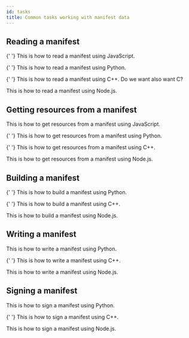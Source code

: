 ```yaml
---
id: tasks
title: Common tasks working with manifest data
---
```



## Reading a manifest

<Tabs groupId="programming-lang">

{' '}
<TabItem value="js" label="JavaScript" default>
  This is how to read a manifest using JavaScript.
</TabItem>

{' '}
<TabItem value="python" label="Python">
  This is how to read a manifest using Python.
</TabItem>

{' '}
<TabItem value="cpp" label="C++">
  This is how to read a manifest using C++. Do we want also want C?
</TabItem>

  <TabItem value="node" label="Node.js">
    This is how to read a manifest using Node.js.
  </TabItem>
</Tabs>

## Getting resources from a manifest

<Tabs groupId="programming-lang" >
  <TabItem value="js" label="JavaScript" default>
    This is how to get resources from a manifest using JavaScript.
  </TabItem>

{' '}
<TabItem value="python" label="Python">
  This is how to get resources from a manifest using Python.
</TabItem>

{' '}
<TabItem value="cpp" label="C++">
  This is how to get resources from a manifest using C++.
</TabItem>

  <TabItem value="node" label="Node.js">
    This is how to get resources from a manifest using Node.js.
  </TabItem>
</Tabs>

## Building a manifest

<Tabs groupId="programming-lang">

{' '}
<TabItem value="python" label="Python" default>
  This is how to build a manifest using Python.
</TabItem>

{' '}
<TabItem value="cpp" label="C++">
  This is how to build a manifest using C++.
</TabItem>

  <TabItem value="node" label="Node.js">
    This is how to build a manifest using Node.js.
  </TabItem>
</Tabs>

## Writing a manifest

<Tabs groupId="programming-lang">
  <TabItem value="python" label="Python" default>
    This is how to write a manifest using Python.
  </TabItem>

{' '}
<TabItem value="cpp" label="C++">
  This is how to write a manifest using C++.
</TabItem>

  <TabItem value="node" label="Node.js">
    This is how to write a manifest using Node.js.
  </TabItem>
</Tabs>

## Signing a manifest

<Tabs groupId="programming-lang">
  <TabItem value="python" label="Python" default>
    This is how to sign a manifest using Python.
  </TabItem>

{' '}
<TabItem value="cpp" label="C++">
  This is how to sign a manifest using C++.
</TabItem>

  <TabItem value="node" label="Node.js">
    This is how to sign a manifest using Node.js.
  </TabItem>
</Tabs>
